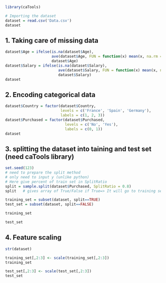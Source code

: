 
```r
library(caTools)
```


```r
# Importing the dataset
dataset = read.csv('Data.csv')
dataset
```

## 1. Taking care of missing data

```r

dataset$Age = ifelse(is.na(dataset$Age),
                     ave(dataset$Age, FUN = function(x) mean(x, na.rm = TRUE)),
                     dataset$Age)
dataset$Salary = ifelse(is.na(dataset$Salary),
                        ave(dataset$Salary, FUN = function(x) mean(x, na.rm = TRUE)),
                        dataset$Salary)
dataset
```

## 2. Encoding categorical data

```r
dataset$Country = factor(dataset$Country,
                         levels = c('France', 'Spain', 'Germany'),
                         labels = c(1, 2, 3))
dataset$Purchased = factor(dataset$Purchased,
                           levels = c('No', 'Yes'),
                           labels = c(0, 1))
dataset
```

## 3. splitting the dataset into taining and test set  (need caTools library)

```r
set.seed(123)
# need to prepare the split method
# only need to input y (unlike python)
# Here give percent of train set in SplitRatio
split = sample.split(dataset$Purchased, SplitRatio = 0.8)
split   # gives array of True/False if True=> It will go to training set
```

```r
training_set = subset(dataset, split==TRUE)
test_set = subset(dataset, split==FALSE)
```

```r
training_set
```

```r
test_set
```


## 4. Feature scaling

```r
str(dataset)
```


```r
training_set[,2:3] <- scale(training_set[,2:3])
training_set
```

```r
test_set[,2:3] <- scale(test_set[,2:3])
test_set
```












